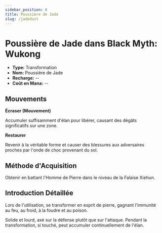 ```yaml
---
sidebar_position: 8
title: Poussière de Jade
slug: /jadedust
---
```


# Poussière de Jade dans Black Myth: Wukong

- **Type:** Transformation
- **Nom:** Poussière de Jade
- **Recharge:** --
- **Coût en Mana:** --

## Mouvements

**Écraser (Mouvement)**

Accumuler suffisamment d'élan pour libérer, causant des dégâts significatifs sur une zone.

**Restaurer**

Revenir à la véritable forme et causer des blessures aux adversaires proches par l'onde de choc provenant du sol.

## Méthode d'Acquisition

Obtenir en battant l'Homme de Pierre dans le niveau de la Falaise Xiehun.

## Introduction Détaillée

Lors de l'utilisation, se transformer en esprit de pierre, gagnant l'immunité au feu, au froid, à la foudre et au poison.

Solide et lourd, axé sur la défense plutôt que sur l'attaque. Pendant la transformation, si touché, peut accumuler continuellement de l'élan.